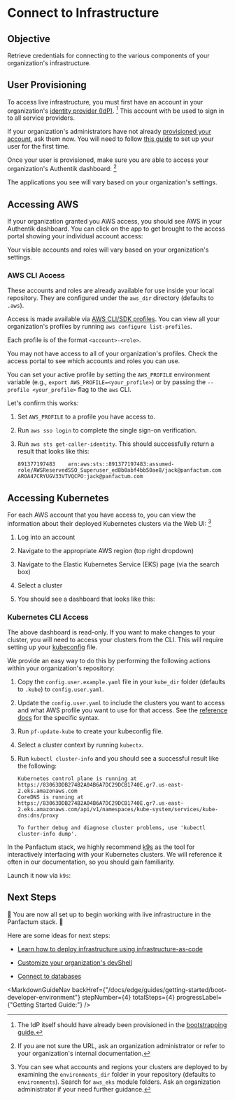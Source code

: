 

# Connect to Infrastructure

## Objective

Retrieve credentials for connecting to the various components of your organization's infrastructure.

## User Provisioning

To access live infrastructure, you must first have an account in your organization's [identity provider (IdP)](https://en.wikipedia.org/wiki/Identity_provider). [^1]
This account with be used to sign in to all service providers.

[^1]: The IdP itself should have already been provisioned in the [bootstrapping guide.](/docs/edge/guides/bootstrapping/identity-provider)

If your organization's administrators have not already [provisioned your account](/docs/edge/guides/user-management/provisioning-new-user), ask them now. You
will need to follow [this guide](/docs/edge/guides/user-management/setting-up-new-user) to set up your user for the first time.

Once your user is provisioned, make sure you are able to access your organization's Authentik dashboard: [^2]

<MarkdownImage src={dashboardImg} alt="Authentik dashboard" />

[^2]: If you are not sure the URL, ask an organization administrator or refer to your organization's internal documentation.

The applications you see will vary based on your organization's settings.

## Accessing AWS

If your organization granted you AWS access, you should see AWS in your Authentik dashboard. You can click on the app
to get brought to the access portal showing your individual account access:

<MarkdownImage src={awsImg} alt="AWS access portal" />

Your visible accounts and roles will vary based on your organization's settings.

### AWS CLI Access

These accounts and roles are already available for use inside your local repository. They are configured under the `aws_dir` directory (defaults to `.aws`).

Access is made available via [AWS CLI/SDK profiles](https://docs.aws.amazon.com/cli/v1/userguide/cli-configure-files.html). You
can view all your organization's profiles by running `aws configure list-profiles`.

Each profile is of the format `<account>-<role>`.

You may not have access to all of your organization's profiles. Check the access portal to see which accounts and roles
you can use.

You can set your active profile by setting the `AWS_PROFILE` environment variable (e.g., `export AWS_PROFILE=<your_profile>`)
or by passing the `--profile <your_profile>` flag to the `aws` CLI.

Let's confirm this works:

1. Set `AWS_PROFILE` to a profile you have access to.

2. Run `aws sso login` to complete the single sign-on verification.

3. Run `aws sts get-caller-identity`. This should successfully return a result that looks like this:

   ```shell-session
   891377197483    arn:aws:sts::891377197483:assumed-role/AWSReservedSSO_Superuser_ed8b0abf4bb50ae8/jack@panfactum.com     AROA47CRYUGV33VTVQCPO:jack@panfactum.com
   ```

## Accessing Kubernetes

For each AWS account that you have access to, you can view the information about their deployed Kubernetes clusters via
the Web UI: [^3]

1. Log into an account

2. Navigate to the appropriate AWS region (top right dropdown)

3. Navigate to the Elastic Kubernetes Service (EKS) page (via the search box)

4. Select a cluster

5. You should see a dashboard that looks like this:

   <MarkdownImage src={eksImg} alt="EKS dashboard" />

[^3]: You can see what accounts and regions your clusters are deployed to by examining the `environments_dir` folder in your
    repository (defaults to `environments`). Search for `aws_eks` module folders. Ask an organization administrator if your need further guidance.

### Kubernetes CLI Access

The above dashboard is read-only. If you want to make changes to your cluster, you will need to access your clusters from the CLI.
This will require setting up your [kubeconfig](https://kubernetes.io/docs/concepts/configuration/organize-cluster-access-kubeconfig/) file.

We provide an easy way to do this by performing the following actions within your organization's repository:

1. Copy the `config.user.example.yaml` file in your `kube_dir` folder (defaults to `.kube`) to `config.user.yaml`.

2. Update the `config.user.yaml` to include the clusters you want to access and what AWS profile you want to use for that access. See
   the [reference docs](/docs/edge/reference/configuration/kubernetes#config.user.yaml) for the specific syntax.

3. Run `pf-update-kube` to create your kubeconfig file.

4. Select a cluster context by running `kubectx`.

5. Run `kubectl cluster-info` and you should see a successful result like the following:

   ```shell-session
   Kubernetes control plane is running at https://83063DDB274B2A04B6A7DC29DCB1740E.gr7.us-east-2.eks.amazonaws.com
   CoreDNS is running at https://83063DDB274B2A04B6A7DC29DCB1740E.gr7.us-east-2.eks.amazonaws.com/api/v1/namespaces/kube-system/services/kube-dns:dns/proxy

   To further debug and diagnose cluster problems, use 'kubectl cluster-info dump'.
   ```

In the Panfactum stack, we highly recommend [k9s](https://k9scli.io/) as the tool for interactively interfacing with your Kubernetes clusters. We
will reference it often in our documentation, so you should gain familiarity.

Launch it now via `k9s`:

<MarkdownImage src={k9sImg} alt="EKS dashboard" />

## Next Steps

🎉 You are now all set up to begin working with live infrastructure in the Panfactum stack. 🎉

Here are some ideas for next steps:

* [Learn how to deploy infrastructure using infrastructure-as-code](/docs/edge/guides/iac/deploying-modules)

* [Customize your organization's devShell](/docs/edge/guides/development-shell/customizing)

* [Connect to databases](/docs/edge/guides/networking/database-connections)

<MarkdownGuideNav backHref={"/docs/edge/guides/getting-started/boot-developer-environment"} stepNumber={4} totalSteps={4} progressLabel={"Getting Started Guide:"} />
